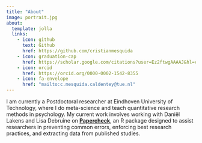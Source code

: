 ```yaml
---
title: "About"
image: portrait.jpg
about:
  template: jolla
  links:
    - icon: github
      text: Github
      href: https://github.com/cristianmesquida
    - icon: graduation-cap
      href: https://scholar.google.com/citations?user=Ez2ftwgAAAAJ&hl=en&oi=ao
    - icon: orcid
      href: https://orcid.org/0000-0002-1542-8355
    - icon: fa-envelope
      href: "mailto:c.mesquida.caldentey@tue.nl"
---
```


I am currently a Postdoctoral researcher at Eindhoven University of Technology, where I do meta-science and teach quantitative research methods in psychology. My current work involves working with Daniël Lakens and Lisa Debruine on [**Papercheck**](https://scienceverse.github.io/papercheck/), an R package designed to assist researchers in preventing common errors, enforcing best research practices, and extracting data from published studies.
